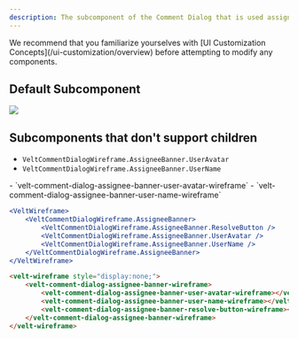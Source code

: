 ```yaml
---
description: The subcomponent of the Comment Dialog that is used assign a Comment as a task
---
```


<Note>
We recommend that you familiarize yourselves with [UI Customization Concepts](/ui-customization/overview) before attempting to modify any components.
</Note>


## Default Subcomponent

![](/images/customization/velt-comment-dialog-sub-3.png)

## Subcomponents that don't support children

<Tabs>
<Tab title="React / Next.js">

- `VeltCommentDialogWireframe.AssigneeBanner.UserAvatar`
- `VeltCommentDialogWireframe.AssigneeBanner.UserName`

</Tab>
<Tab title="Other Frameworks">
- `velt-comment-dialog-assignee-banner-user-avatar-wireframe`
- `velt-comment-dialog-assignee-banner-user-name-wireframe`

</Tab>

</Tabs>

<RequestExample>

```jsx "React / Next.js"
<VeltWireframe>
    <VeltCommentDialogWireframe.AssigneeBanner>
        <VeltCommentDialogWireframe.AssigneeBanner.ResolveButton />
        <VeltCommentDialogWireframe.AssigneeBanner.UserAvatar />
        <VeltCommentDialogWireframe.AssigneeBanner.UserName />
    </VeltCommentDialogWireframe.AssigneeBanner>
</VeltWireframe>
```

```HTML HTML
<velt-wireframe style="display:none;">
    <velt-comment-dialog-assignee-banner-wireframe>
        <velt-comment-dialog-assignee-banner-user-avatar-wireframe></velt-comment-dialog-assignee-banner-user-avatar-wireframe>
        <velt-comment-dialog-assignee-banner-user-name-wireframe></velt-comment-dialog-assignee-banner-user-name-wireframe>
        <velt-comment-dialog-assignee-banner-resolve-button-wireframe></velt-comment-dialog-assignee-banner-resolve-button-wireframe>
    </velt-comment-dialog-assignee-banner-wireframe>
</velt-wireframe>
```
</RequestExample>


